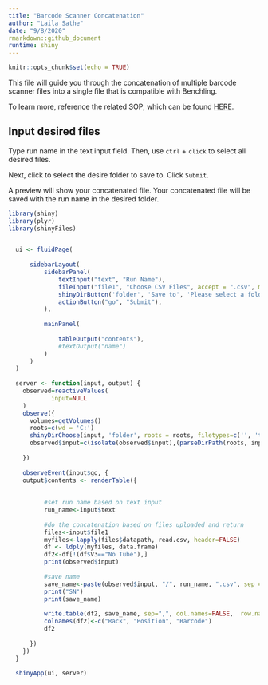 ---
title: "Barcode Scanner Concatenation"
author: "Laila Sathe"
date: "9/8/2020"
rmarkdown::github_document
runtime: shiny
---

```{r setup, include=FALSE}
knitr::opts_chunk$set(echo = TRUE)
```

This file will guide you through the concatenation of multiple barcode scanner files into a single file that is compatible with Benchling.

To learn more, reference the related SOP, which can be found [HERE](https://uclahs.app.box.com/folder/121755341296).

## Input desired files
Type run name in the text input field. Then, use `ctrl` + `click` to select all desired files.

Next, click to select the desire folder to save to. Click `Submit`.

A preview will show your concatenated file. Your concatenated file will be saved with the run name in the desired folder.

```{r, echo=FALSE}
library(shiny)
library(plyr)
library(shinyFiles)


  ui <- fluidPage(
      
      sidebarLayout(
          sidebarPanel(
              textInput("text", "Run Name"),
              fileInput("file1", "Choose CSV Files", accept = ".csv", multiple=TRUE),
              shinyDirButton('folder', 'Save to', 'Please select a folder', FALSE),
              actionButton("go", "Submit"),
          ),
          
          mainPanel(
             
              tableOutput("contents"),
              #textOutput("name")
          )
      )
  )
  
  server <- function(input, output) {
    observed=reactiveValues(
            input=NULL
    )
    observe({
      volumes=getVolumes()
      roots=c(wd = 'C:')
      shinyDirChoose(input, 'folder', roots = roots, filetypes=c('', 'txt'))
      observed$input=c(isolate(observed$input),(parseDirPath(roots, input$folder)))
     
    })
 
    observeEvent(input$go, {
    output$contents <- renderTable({
          
          
          #set run name based on text input
          run_name<-input$text
         
          #do the concatenation based on files uploaded and return
          files<-input$file1
          myfiles<-lapply(files$datapath, read.csv, header=FALSE)
          df <- ldply(myfiles, data.frame)
          df2<-df[!(df$V3=="No Tube"),]
          print(observed$input)
          
          #save name
          save_name<-paste(observed$input, "/", run_name, ".csv", sep = "")
          print("SN")
          print(save_name)
          
          write.table(df2, save_name, sep=",", col.names=FALSE,  row.names=FALSE)
          colnames(df2)<-c("Rack", "Position", "Barcode")
          df2
          
      })
    })
  }
  
  shinyApp(ui, server)


```



